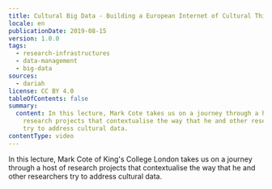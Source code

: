 ```yaml
---
title: Cultural Big Data - Building a European Internet of Cultural Things
locale: en
publicationDate: 2019-08-15
version: 1.0.0
tags:
  - research-infrastructures
  - data-management
  - big-data
sources:
  - dariah
license: CC BY 4.0
tableOfContents: false
summary:
  content: In this lecture, Mark Cote takes us on a journey through a host of
    research projects that contextualise the way that he and other researchers
    try to address cultural data.
contentType: video
---
```

In this lecture, Mark Cote of King's College London takes us on a journey through a host of research projects that contextualise the way that he and other researchers try to address cultural data.

<VideoCard title="Cultural Big Data" subtitle="Building a European Internet of Cultural Things" id="6Vjhm6SJhpo" image="images/mark-cote.png" provider="youtube" />

